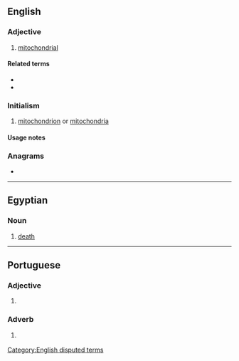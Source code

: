 {{also|Mt|MT|mT|mt.|.mt|Mt.}}
==English==

===Adjective===
{{en-adj|-}}

# {{lb|en|biology}} [[mitochondrial]]

====Related terms====
* {{l|en|mtDNA}}
* {{l|en|mt-mrca}}

===Initialism===
{{en-initialism}}

# {{lb|en|biology}} [[mitochondrion]] or [[mitochondria]]

====Usage notes====
<!--Disputed:
* As the abbreviation for definition 2 only eliminates the use of two characters, the full word, [[Mount]], is generally preferred. It is also never appropriate to use this abbreviation in body text in any form. The same applies to [[Ft]] for [[Fort]], [[So]] for [[South]], and [[No]] for [[North]]. Use of Mt is only appropriate when space necessitates.
-->

===Anagrams===
* {{l|en|TM}}

[[Category:English disputed terms]]

----

==Egyptian==

===Noun===
{{head|egy|noun|g=m|head=<hiero>t:m*A14</hiero>}}

# [[death]]

----

==Portuguese==

===Adjective===
{{head|pt|adjective}}
# {{lb|pt|Internet slang|text messaging}} {{abbreviation of|muito||many|lang=pt}}

===Adverb===
{{head|pt|adverb}}
# {{lb|pt|Internet slang|text messaging}} {{abbreviation of|muito||very|lang=pt}}